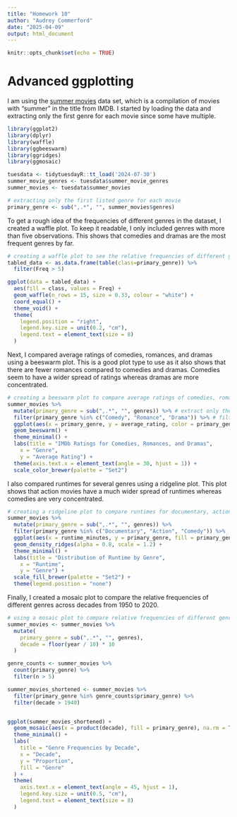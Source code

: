 ```yaml
---
title: "Homework 10"
author: "Audrey Commerford"
date: "2025-04-09"
output: html_document
---
```


```r
knitr::opts_chunk$set(echo = TRUE)
```

# Advanced ggplotting

I am using the [summer movies](https://github.com/rfordatascience/tidytuesday/blob/main/data/2024/2024-07-30/readme.md) data set, which is a compilation of movies with "summer" in the title from IMDB. I started by loading the data and extracting only the first genre for each movie since some have multiple. 

```r
library(ggplot2)
library(dplyr)
library(waffle)
library(ggbeeswarm)
library(ggridges)
library(ggmosaic)

tuesdata <- tidytuesdayR::tt_load('2024-07-30')
summer_movie_genres <- tuesdata$summer_movie_genres
summer_movies <- tuesdata$summer_movies

# extracting only the first listed genre for each movie
primary_genre <- sub(",.*", "", summer_movies$genres)
```

To get a rough idea of the frequencies of different genres in the dataset, I created a waffle plot. To keep it readable, I only included genres with more than five observations. This shows that comedies and dramas are the most frequent genres by far. 

```r
# creating a waffle plot to see the relative frequencies of different genres of movies with "summer" in the title (excluding those with five or fewer observations)
tabled_data <- as.data.frame(table(class=primary_genre)) %>%
  filter(Freq > 5)

ggplot(data = tabled_data) +
  aes(fill = class, values = Freq) +
  geom_waffle(n_rows = 15, size = 0.33, colour = "white") +
  coord_equal() +
  theme_void() +
  theme(
    legend.position = "right",
    legend.key.size = unit(0.2, "cm"),
    legend.text = element_text(size = 8)
  )
```

Next, I compared average ratings of comedies, romances, and dramas using a beeswarm plot. This is a good plot type to use as it also shows that there are fewer romances compared to comedies and dramas. Comedies seem to have a wider spread of ratings whereas dramas are more concentrated. 

```r
# creating a beeswarm plot to compare average ratings of comedies, romances, and dramas with "summer" in the title
summer_movies %>%
  mutate(primary_genre = sub(",.*", "", genres)) %>% # extract only the first listed genre for each movie
  filter(primary_genre %in% c("Comedy", "Romance", "Drama")) %>% # filter genre for comedy, drama, and romance
  ggplot(aes(x = primary_genre, y = average_rating, color = primary_genre)) +
  geom_beeswarm() +
  theme_minimal() +
  labs(title = "IMDb Ratings for Comedies, Romances, and Dramas",
    x = "Genre",
    y = "Average Rating") +
  theme(axis.text.x = element_text(angle = 30, hjust = 1)) +
  scale_color_brewer(palette = "Set2")
```

I also compared runtimes for several genres using a ridgeline plot. This plot shows that action movies have a much wider spread of runtimes whereas comedies are very concentrated. 

```r
# creating a ridgeline plot to compare runtimes for documentary, action, comedy movies
summer_movies %>%
  mutate(primary_genre = sub(",.*", "", genres)) %>%
  filter(primary_genre %in% c("Documentary", "Action", "Comedy")) %>%
  ggplot(aes(x = runtime_minutes, y = primary_genre, fill = primary_genre)) +
  geom_density_ridges(alpha = 0.8, scale = 1.2) +
  theme_minimal() +
  labs(title = "Distribution of Runtime by Genre",
    x = "Runtime",
    y = "Genre") +
  scale_fill_brewer(palette = "Set2") +
  theme(legend.position = "none")
```

Finally, I created a mosaic plot to compare the relative frequencies of different genres across decades from 1950 to 2020. 

```r
# using a mosaic plot to compare relative frequencies of different genres across decades from 1950-2020
summer_movies <- summer_movies %>%
  mutate(
    primary_genre = sub(",.*", "", genres),
    decade = floor(year / 10) * 10
  )

genre_counts <- summer_movies %>%
  count(primary_genre) %>%
  filter(n > 5)

summer_movies_shortened <- summer_movies %>%
  filter(primary_genre %in% genre_counts$primary_genre) %>%
  filter(decade > 1940)


ggplot(summer_movies_shortened) +
  geom_mosaic(aes(x = product(decade), fill = primary_genre), na.rm = TRUE) +
  theme_minimal() +
  labs(
    title = "Genre Frequencies by Decade",
    x = "Decade",
    y = "Proportion",
    fill = "Genre"
  ) +
  theme(
    axis.text.x = element_text(angle = 45, hjust = 1),
    legend.key.size = unit(0.5, "cm"),
    legend.text = element_text(size = 8)
  )
```
